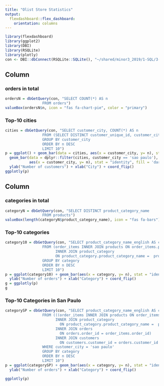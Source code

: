 ```yaml
---
title: "Olist Store Statistics"
output: 
  flexdashboard::flex_dashboard:
    orientation: columns
---
```

 
```r
library(flexdashboard)
library(ggplot2)
library(DBI)
library(RSQLite)
library(plotly)
con <- DBI::dbConnect(RSQLite::SQLite(), "~/shared/minor3_2019/1-SQL/3-practice-dashboard/OlistStore.db")
```


 
Column {data-width=500}
-----------------------------------------------------------------------
### orders in total

```r
ordersN = dbGetQuery(con, "SELECT COUNT(*) AS n
                 FROM orders")
valueBox(ordersN$n, icon = "fas fa-chart-pie", color = "primary")
```


### Top-10 cities

```r
cities = dbGetQuery(con, "SELECT customer_city, COUNT(*) AS n
                 FROM (SELECT DISTINCT customer_unique_id, customer_city FROM customers)
                 GROUP BY customer_city
                 ORDER BY n DESC
                 LIMIT 10")
p = ggplot() + geom_bar(data = cities, aes(x = customer_city, y= n), stat = "identity") + 
  geom_bar(data = dplyr::filter(cities, customer_city == 'sao paulo'), 
           aes(x = customer_city, y= n), stat = "identity", fill = 'darkgreen') +
  ylab("Number of customers") + xlab("City") + coord_flip()
ggplotly(p)
```

Column {data-width=350}
-----------------------------------------------------------------------
### categories in total

```r
categoryN = dbGetQuery(con, "SELECT DISTINCT product_category_name
                 FROM products")
valueBox(length(categoryN$product_category_name), icon = "fas fa-bars")
```

### Top-10 categories

```r
category10 = dbGetQuery(con, "SELECT product_category_name_english AS category, COUNT(*) AS n
                 FROM (order_items INNER JOIN products ON order_items.product_id = products.product_id)
                       INNER JOIN product_category 
                       ON product_category.product_category_name =  products.product_category_name
                 GROUP BY category
                 ORDER BY n DESC
                 LIMIT 10")
p = ggplot(category10) + geom_bar(aes(x = category, y= n), stat = "identity") + 
  ylab("Number of orders") + xlab("Category") + coord_flip()
g = ggplotly(p)
g
```

### Top-10 Categories in San Paulo

```r
categorySP = dbGetQuery(con, "SELECT product_category_name_english AS category, COUNT(*) AS n
                 FROM (((order_items INNER JOIN products ON order_items.product_id = products.product_id)
                       INNER JOIN product_category 
                         ON product_category.product_category_name =  products.product_category_name)
                       INNER JOIN orders 
                         ON orders.order_id = order_items.order_id)
                       INNER JOIN customers
                         ON customers.customer_id = orders.customer_id
                 WHERE customer_city = 'sao paulo'
                 GROUP BY category
                 ORDER BY n DESC
                 LIMIT 10")
p = ggplot(categorySP) + geom_bar(aes(x = category, y= n), stat = "identity", fill = 'darkgreen') + 
  ylab("Number of orders") + xlab("Category") + coord_flip()

ggplotly(p)
```
